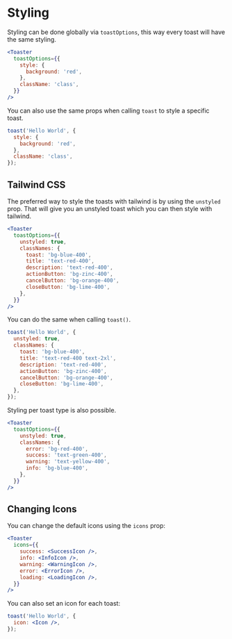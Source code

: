 # Styling

Styling can be done globally via `toastOptions`, this way every toast will have the same styling.

```jsx
<Toaster
  toastOptions={{
    style: {
      background: 'red',
    },
    className: 'class',
  }}
/>
```

You can also use the same props when calling `toast` to style a specific toast.

```jsx
toast('Hello World', {
  style: {
    background: 'red',
  },
  className: 'class',
});
```

## Tailwind CSS

The preferred way to style the toasts with tailwind is by using the `unstyled` prop. That will give you an unstyled toast which you can then style with tailwind.

```jsx
<Toaster
  toastOptions={{
    unstyled: true,
    classNames: {
      toast: 'bg-blue-400',
      title: 'text-red-400',
      description: 'text-red-400',
      actionButton: 'bg-zinc-400',
      cancelButton: 'bg-orange-400',
      closeButton: 'bg-lime-400',
    },
  }}
/>
```

You can do the same when calling `toast()`.

```jsx
toast('Hello World', {
  unstyled: true,
  classNames: {
    toast: 'bg-blue-400',
    title: 'text-red-400 text-2xl',
    description: 'text-red-400',
    actionButton: 'bg-zinc-400',
    cancelButton: 'bg-orange-400',
    closeButton: 'bg-lime-400',
  },
});
```

Styling per toast type is also possible.

```jsx
<Toaster
  toastOptions={{
    unstyled: true,
    classNames: {
      error: 'bg-red-400',
      success: 'text-green-400',
      warning: 'text-yellow-400',
      info: 'bg-blue-400',
    },
  }}
/>
```

## Changing Icons

You can change the default icons using the `icons` prop:

```jsx
<Toaster
  icons={{
    success: <SuccessIcon />,
    info: <InfoIcon />,
    warning: <WarningIcon />,
    error: <ErrorIcon />,
    loading: <LoadingIcon />,
  }}
/>
```

You can also set an icon for each toast:

```jsx
toast('Hello World', {
  icon: <Icon />,
});
```
